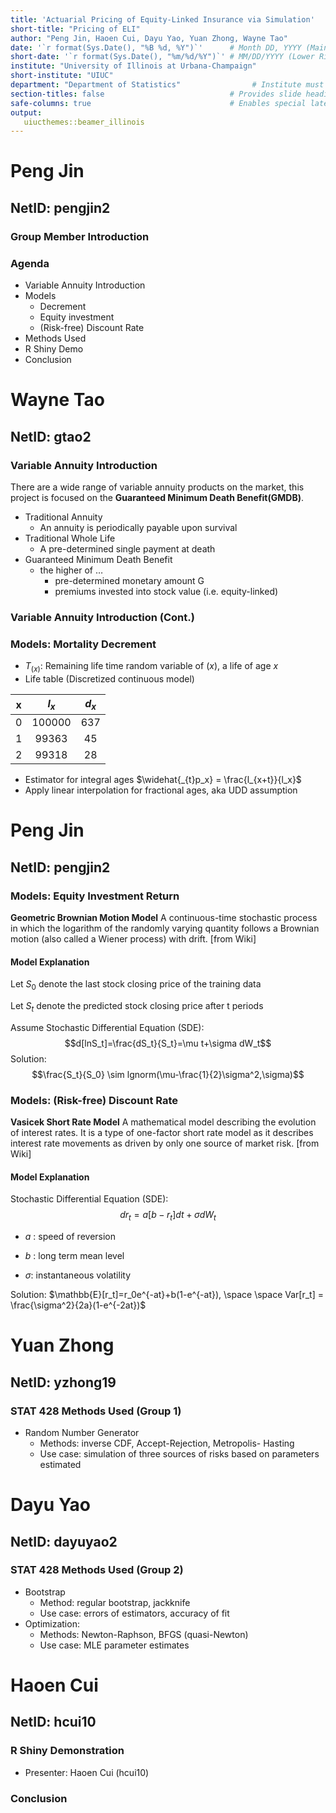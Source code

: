 ```yaml
---
title: 'Actuarial Pricing of Equity-Linked Insurance via Simulation'
short-title: "Pricing of ELI"
author: "Peng Jin, Haoen Cui, Dayu Yao, Yuan Zhong, Wayne Tao"
date: '`r format(Sys.Date(), "%B %d, %Y")`'      # Month DD, YYYY (Main Slide)
short-date: '`r format(Sys.Date(), "%m/%d/%Y")`' # MM/DD/YYYY (Lower Right)
institute: "University of Illinois at Urbana-Champaign"
short-institute: "UIUC"
department: "Department of Statistics"                # Institute must be defined
section-titles: false                            # Provides slide headings
safe-columns: true                               # Enables special latex macros for columns.
output: 
   uiucthemes::beamer_illinois
---
```


# Peng Jin     
## NetID: pengjin2 

### Group Member Introduction 

\begin{figure}
\centerline{\includegraphics[width=0.75\textwidth]{img/groupinfo.png}}
\caption{Group Members}
\end{figure}

### Agenda

* Variable Annuity Introduction
* Models
    + Decrement
    + Equity investment
    + (Risk-free) Discount Rate 
* Methods Used
* R Shiny Demo
* Conclusion 

# Wayne Tao     
## NetID: gtao2 

### Variable Annuity Introduction

There are a wide range of variable annuity products on the market, this project is focused on the **Guaranteed Minimum Death Benefit(GMDB)**.

* Traditional Annuity
    + An annuity is periodically payable upon survival

* Traditional Whole Life
    + A pre-determined single payment at death

* Guaranteed Minimum Death Benefit
    + the higher of ...   
      * pre-determined monetary amount G  
      * premiums invested into stock value (i.e. equity-linked)


### Variable Annuity Introduction (Cont.)

\begin{figure}
\centerline{\includegraphics[width=0.75\textwidth]{img/varintro.png}}
\caption{Variable Annuity Introduction}
\end{figure}

### Models: Mortality Decrement
- $T_{(x)}$: Remaining life time random variable of $(x)$, a life of age $x$  
\begin{eqnarray*}
_{t}p_{x} & := & \text{Probability that a life (x) survive an extra t years} \\
& = & \mathbb{P}(T_{(x)}>t) 
\end{eqnarray*}
- Life table (Discretized continuous model)

x   | $l_{x}$ | $d_{x}$
:-: | :-----: | :-------------:
0   | 100000 | 637
1   | 99363 | 45 
2   | 99318 | 28

- Estimator for integral ages $\widehat{_{t}p_x} = \frac{l_{x+t}}{l_x}$
- Apply linear interpolation for fractional ages, aka UDD assumption

# Peng Jin    
## NetID: pengjin2

### Models: Equity Investment Return 
**Geometric Brownian Motion Model** A continuous-time stochastic process in which the logarithm of the randomly varying quantity follows a Brownian motion (also called a Wiener process) with drift. [from Wiki]

#### Model Explanation
Let $S_0$ denote the last stock closing price of the training data

Let $S_t$ denote the predicted stock closing price after t periods

Assume Stochastic Differential Equation (SDE):
$$d[lnS_t]=\frac{dS_t}{S_t}=\mu t+\sigma dW_t$$
Solution:  
$$\frac{S_t}{S_0} \sim lgnorm(\mu-\frac{1}{2}\sigma^2,\sigma)$$

### Models: (Risk-free) Discount Rate 

**Vasicek Short Rate Model**
A mathematical model describing the evolution of interest rates. It is a type of one-factor short rate model as it describes interest rate movements as driven by only one source of market risk. [from Wiki]

#### Model Explanation
Stochastic Differential Equation (SDE):
$$dr_t=a[b-r_t]dt+\sigma dW_t$$

* $a$ : speed of reversion

* $b$ : long term mean level 

* $\sigma$: instantaneous volatility  

Solution: $\mathbb{E}[r_t]=r_0e^{-at}+b(1-e^{-at}), \space \space Var[r_t] = \frac{\sigma^2}{2a}(1-e^{-2at})$

# Yuan Zhong     
## NetID: yzhong19

### STAT 428 Methods Used (Group 1)
* Random Number Generator 
    + Methods: inverse CDF, Accept-Rejection, Metropolis- Hasting
	+ Use case: simulation of three sources of risks based on parameters estimated

# Dayu Yao    
## NetID: dayuyao2

### STAT 428 Methods Used (Group 2)
* Bootstrap
	+ Method: regular bootstrap, jackknife
	+ Use case: errors of estimators, accuracy of fit
* Optimization: 
	+ Methods: Newton-Raphson, BFGS (quasi-Newton)
	+ Use case: MLE parameter estimates
		
# Haoen Cui   
## NetID: hcui10

### R Shiny Demonstration
* Presenter: Haoen Cui (hcui10)

### Conclusion 
